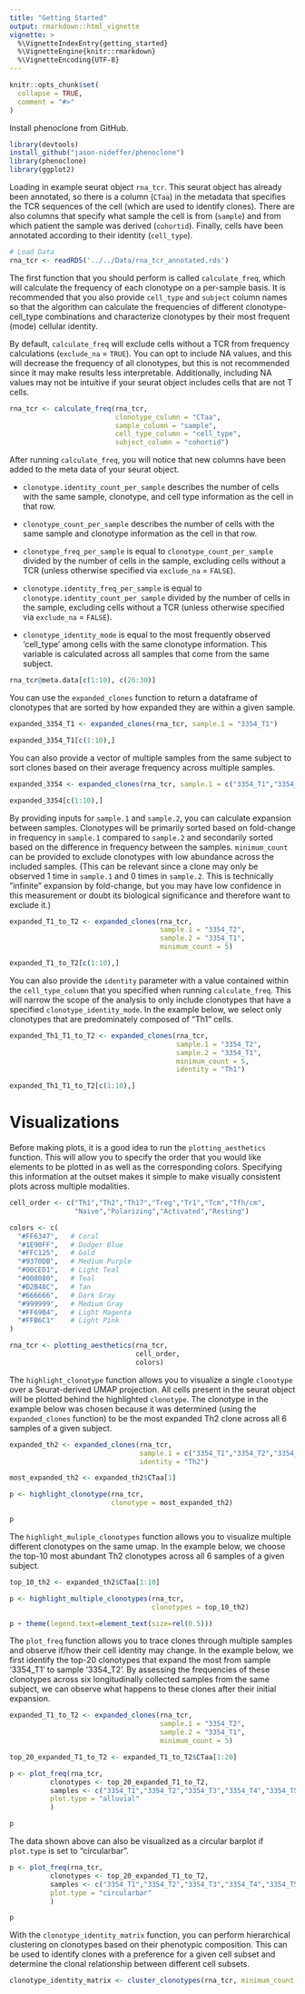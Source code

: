 ```yaml
---
title: "Getting Started"
output: rmarkdown::html_vignette
vignette: >
  %\VignetteIndexEntry{getting_started}
  %\VignetteEngine{knitr::rmarkdown}
  %\VignetteEncoding{UTF-8}
---
```


```r
knitr::opts_chunk$set(
  collapse = TRUE,
  comment = "#>"
)
```


Install phenoclone from GitHub.
```r
library(devtools)
install_github("jason-nideffer/phenoclone")
library(phenoclone)
library(ggplot2)
```

Loading in example seurat object `rna_tcr`. This seurat object has already been annotated, so there is a column (`CTaa`) in the metadata that specifies the TCR sequences of the cell (which are used to identify clones). There are also columns that specify what sample the cell is from (`sample`) and from which patient the sample was derived (`cohortid`). Finally, cells have been annotated according to their identity (`cell_type`).

```r
# Load Data
rna_tcr <- readRDS('../../Data/rna_tcr_annotated.rds')
```

The first function that you should perform is called `calculate_freq`, which will calculate the frequency of each clonotype on a per-sample basis. It is recommended that you also provide `cell_type` and `subject` column names so that the algorithm can calculate the frequencies of different clonotype-cell_type combinations and characterize clonotypes by their most frequent (mode) cellular identity.

By default, `calculate_freq` will exclude cells without a TCR from frequency calculations (`exclude_na` = `TRUE`). You can opt to include NA values, and this will decrease the frequency of all clonotypes, but this is not recommended since it may make results less interpretable. Additionally, including NA values may not be intuitive if your seurat object includes cells that are not T cells.

```r
rna_tcr <- calculate_freq(rna_tcr, 
                          clonotype_column = "CTaa", 
                          sample_column = "sample",
                          cell_type_column = "cell_type",
                          subject_column = "cohortid")
```

After running `calculate_freq`, you will notice that new columns have been added to the meta data of your seurat object.

* `clonotype.identity_count_per_sample` describes the number of cells with the same sample, clonotype, and cell type information as the cell in that row.

* `clonotype_count_per_sample` describes the number of cells with the same sample and clonotype information as the cell in that row.

* `clonotype_freq_per_sample` is equal to `clonotype_count_per_sample` divided by the number of cells in the sample, excluding cells without a TCR (unless otherwise specified via `exclude_na` = `FALSE`).

* `clonotype.identity_freq_per_sample` is equal to `clonotype.identity_count_per_sample` divided by the number of cells in the sample, excluding cells without a TCR (unless otherwise specified via `exclude_na` = `FALSE`).

* `clonotype_identity_mode` is equal to the most frequently observed 'cell_type' among cells with the same clonotype information. This variable is calculated across all samples that come from the same subject.


```r
rna_tcr@meta.data[c(1:10), c(26:30)]
```

You can use the `expanded_clones` function to return a dataframe of clonotypes that are sorted by how expanded they are within a given sample. 

```r
expanded_3354_T1 <- expanded_clones(rna_tcr, sample.1 = "3354_T1")

expanded_3354_T1[c(1:10),]
```

You can also provide a vector of multiple samples from the same subject to sort clones based on their average frequency across multiple samples.

```r
expanded_3354 <- expanded_clones(rna_tcr, sample.1 = c("3354_T1","3354_T2","3354_T3","3354_T4","3354_T5","3354_T6"))

expanded_3354[c(1:10),]
```

By providing inputs for `sample.1` and `sample.2`, you can calculate expansion between samples. Clonotypes will be primarily sorted based on fold-change in frequency in `sample.1` compared to `sample.2` and secondarily sorted based on the difference in frequency between the samples. `minimum_count` can be provided to exclude clonotypes with low abundance across the included samples. (This can be relevant since a clone may only be observed 1 time in `sample.1` and 0 times in `sample.2`. This is technically "infinite" expansion by fold-change, but you may have low confidence in this measurement or doubt its biological significance and therefore want to exclude it.)

```r
expanded_T1_to_T2 <- expanded_clones(rna_tcr, 
                                     sample.1 = "3354_T2",
                                     sample.2 = "3354_T1",
                                     minimum_count = 5)

expanded_T1_to_T2[c(1:10),]
```

You can also provide the `identity` parameter with a value contained within the `cell_type_column` that you specified when running `calculate_freq`. This will narrow the scope of the analysis to only include clonotypes that have a specified `clonotype_identity_mode`. In the example below, we select only clonotypes that are predominately composed of "Th1" cells.  

```r
expanded_Th1_T1_to_T2 <- expanded_clones(rna_tcr,
                                         sample.1 = "3354_T2",
                                         sample.2 = "3354_T1",
                                         minimum_count = 5,
                                         identity = "Th1")

expanded_Th1_T1_to_T2[c(1:10),]
```

# Visualizations

Before making plots, it is a good idea to run the `plotting_aesthetics` function. This will allow you to specify the order that you would like elements to be plotted in as well as the corresponding colors. Specifying this information at the outset makes it simple to make visually consistent plots across multiple modalities.

```r
cell_order <- c("Th1","Th2","Th17","Treg","Tr1","Tcm","Tfh/cm",
                "Naive","Polarizing","Activated","Resting")

colors <- c(
  "#FF6347",   # Coral
  "#1E90FF",   # Dodger Blue
  "#FFC125",   # Gold
  "#9370DB",   # Medium Purple
  "#00CED1",   # Light Teal
  "#008080",   # Teal
  "#D2B48C",   # Tan
  "#666666",   # Dark Gray
  "#999999",   # Medium Gray
  "#FF69B4",   # Light Magenta
  "#FFB6C1"    # Light Pink
)

rna_tcr <- plotting_aesthetics(rna_tcr, 
                               cell_order,
                               colors)
```

The `highlight_clonotype` function allows you to visualize a single `clonotype` over a Seurat-derived UMAP projection. All cells present in the seurat object will be plotted behind the highlighted `clonotype`. The clonotype in the example below was chosen because it was determined (using the `expanded_clones` function) to be the most expanded Th2 clone across all 6 samples of a given subject.

```r
expanded_th2 <- expanded_clones(rna_tcr, 
                                sample.1 = c("3354_T1","3354_T2","3354_T3","3354_T4","3354_T5","3354_T6"),
                                identity = "Th2")

most_expanded_th2 <- expanded_th2$CTaa[1]

p <- highlight_clonotype(rna_tcr,
                         clonotype = most_expanded_th2) 

p
```

The `highlight_muliple_clonotypes` function allows you to visualize multiple different clonotypes on the same umap. In the example below, we choose the top-10 most abundant Th2 clonotypes across all 6 samples of a given subject.

```r
top_10_th2 <- expanded_th2$CTaa[1:10]

p <- highlight_multiple_clonotypes(rna_tcr, 
                                   clonotypes = top_10_th2)

p + theme(legend.text=element_text(size=rel(0.5)))

```

The `plot_freq` function allows you to trace clones through multiple samples and observe if/how their cell identity may change. In the example below, we first identify the top-20 clonotypes that expand the most from sample '3354_T1' to sample '3354_T2'. By assessing the frequencies of these clonotypes across six longitudinally collected samples from the same subject, we can observe what happens to these clones after their initial expansion.

```r
expanded_T1_to_T2 <- expanded_clones(rna_tcr, 
                                     sample.1 = "3354_T2",
                                     sample.2 = "3354_T1",
                                     minimum_count = 5)

top_20_expanded_T1_to_T2 <- expanded_T1_to_T2$CTaa[1:20]

p <- plot_freq(rna_tcr, 
          clonotypes <- top_20_expanded_T1_to_T2,
          samples <- c("3354_T1","3354_T2","3354_T3","3354_T4","3354_T5","3354_T6"),
          plot.type = "alluvial"
          )

p
```

The data shown above can also be visualized as a circular barplot if `plot.type` is set to "circularbar".

```r
p <- plot_freq(rna_tcr, 
          clonotypes <- top_20_expanded_T1_to_T2,
          samples <- c("3354_T1","3354_T2","3354_T3","3354_T4","3354_T5","3354_T6"),
          plot.type = "circularbar"
          )

p
```


With the `clonotype_identity_matrix` function, you can perform hierarchical clustering on clonotypes based on their phenotypic composition. This can be used to identify clones with a preference for a given cell subset and determine the clonal relationship between different cell subsets.

```r
clonotype_identity_matrix <- cluster_clonotypes(rna_tcr, minimum_count = 10)
```
